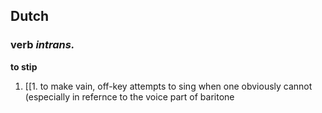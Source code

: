 ==Dutch==
===verb ''intrans.''===
'''to stip'''

# [[1. to make vain, off-key attempts to sing when one obviously cannot (especially in refernce to the voice part of baritone